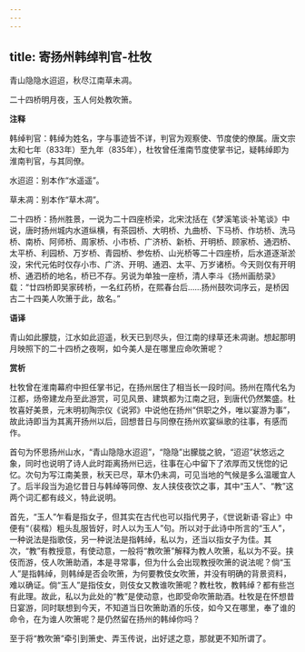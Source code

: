 ```yaml
---
---
---
```

title: 寄扬州韩绰判官-杜牧
---

青山隐隐水迢迢，秋尽江南草未凋。

二十四桥明月夜，玉人何处教吹箫。

**注释**

韩绰判官：韩绰为姓名，字与事迹皆不详，判官为观察使、节度使的僚属。唐文宗太和七年（833年）至九年（835年），杜牧曾任淮南节度使掌书记，疑韩绰即为淮南判官，与其同僚。

水迢迢：别本作“水遥遥”。

草未凋：别本作“草木凋”。

二十四桥：扬州胜景，一说为二十四座桥梁，北宋沈括在《梦溪笔谈·补笔谈》中说，唐时扬州城内水道纵横，有茶园桥、大明桥、九曲桥、下马桥、作坊桥、洗马桥、南桥、阿师桥、周家桥、小市桥、广济桥、新桥、开明桥、顾家桥、通泗桥、太平桥、利园桥、万岁桥、青园桥、参佐桥、山光桥等二十四座桥，后水道逐渐淤没，宋代元佑时仅存小市、广济、开明、通泗、太平、万岁诸桥。今天则仅有开明桥、通泗桥的地名，桥已不存。另说为单独一座桥，清人李斗《扬州画舫录》载：“廿四桥即吴家砖桥，一名红药桥，在熙春台后……扬州鼓吹词序云，是桥因古二十四美人吹箫于此，故名。”

**语译**

青山如此朦胧，江水如此迢遥，秋天已到尽头，但江南的绿草还未凋谢。想起那明月映照下的二十四桥之夜啊，如今美人是在哪里应命吹箫呢？

**赏析**

杜牧曾在淮南幕府中担任掌书记，在扬州居住了相当长一段时间。扬州在隋代名为江都，炀帝建龙舟至此游赏，可见风景、建筑都为江南之冠，到唐代仍然繁盛。杜牧喜好美景，元末明初陶宗仪《说郛》中说他在扬州“供职之外，唯以宴游为事”，故此诗即当为其离开扬州以后，回想昔日与同僚在扬州欢宴纵歌的往事，有感而作。

首句为怀思扬州山水，“青山隐隐水迢迢”，“隐隐”出朦胧之貌，“迢迢”状悠远之象，同时也说明了诗人此时距离扬州已远，往事在心中留下了浓厚而又恍惚的记忆。次句为写江南美景，秋天已尽，草木仍未凋，可见当地的气候是多么温暖宜人了。后半段当为追忆昔日与韩绰等同僚、友人挟伎夜饮之事，其中“玉人”、“教”这两个词汇都有歧义，特此说明。

首先，“玉人”乍看是指女子，但其实在古代也可以指代男子，《世说新语·容止》中便有“（裴楷）粗头乱服皆好，时人以为玉人”句。所以对于此诗中所言的“玉人”，一种说法是指歌伎，另一种说法是指韩绰，私以为，还当以指女子为佳。其次，“教”有教授意，有使动意，一般将“教吹箫”解释为教人吹箫，私以为不妥。挟伎而游，伎人吹箫助酒，本是寻常事，但为什么会出现教授吹箫的说法呢？倘“玉人”是指韩绰，则韩绰是否会吹箫，为何要教伎女吹箫，并没有明确的背景资料，难以确证。倘“玉人”是指伎女，则伎女又教谁吹箫呢？教杜牧，教韩绰？都有些岂有此理。故此，私以为此处的“教”是使动意，也即受命吹箫助酒。杜牧是在怀想昔日宴游，同时联想到今天，不知道当日吹箫助酒的乐伎，如今又在哪里，奉了谁的命令，在为谁人吹箫呢？是仍然留在扬州的韩绰你吗？

至于将“教吹箫”牵引到箫史、弄玉传说，出好逑之意，那就更不知所谓了。